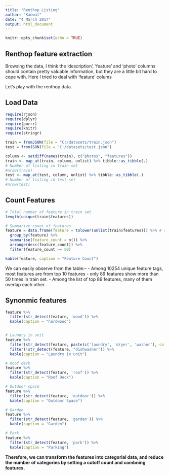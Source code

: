 ---
title: "Renthop Listing"
author: "Kanwal"
date: "4 March 2017"
output: html_document
---

```{r setup, include=FALSE}
knitr::opts_chunk$set(echo = TRUE)
```

## Renthop feature extraction

Browsing the data, I think the 'description', 'feature' and 'photo' columns should contain pretty valuable information, but they are a little bit hard to cope with. Here I tried to deal with 'feature' colums

Let's play with the renthop data.

## Load Data
```{r echo=TRUE, warning=FALSE, message = FALSE}
require(rjson)
require(dplyr)
require(purrr)
require(knitr)
require(stringr)

train = fromJSON(file = "C:/datasets/train.json")
test = fromJSON(file = "C:/datasets/test.json")

column <- setdiff(names(train), c("photos", "features"))
train <- map_at(train, column, unlist) %>% tibble::as_tibble(.)
# Number of listing in train set
#nrow(train)
test <- map_at(test, column, unlist) %>% tibble::as_tibble(.)
# Number of listing in test set
#nrow(test)
```

## Count Features

```{r eval = TRUE, echo=FALSE, message=FALSE}
# Total number of feature in train set
length(unique(train$features))
```

```{r eval = TRUE, echo=TRUE, message=FALSE}
# Summarize count of features
feature = data.frame(feature = tolower(unlist(train$features))) %>% # convert all features to lower case
  group_by(feature) %>%
  summarise(feature_count = n()) %>%
  arrange(desc(feature_count)) %>%
  filter(feature_count >= 50)

kable(feature, caption = "Feature Count")
```

We can easily observe from the table:-- 
- Among 10254 unique feature tags, most features are from top 10 features
- only 89 features show more than 50 times in train set.
- Among the list of top 89 features, many of them overlap each other.

## Synonmic features

```{r eval = TRUE, echo=TRUE, message=FALSE}
feature %>%
  filter(str_detect(feature, 'wood')) %>%
  kable(caption = "hardwood")


# Laundry in unit
feature %>%
  filter(str_detect(feature, paste(c('laundry', 'dryer', 'washer'), collapse="|"))) %>%
  filter(!str_detect(feature, "dishwasher")) %>%
  kable(caption = "Laundry in unit")

# Roof deck
feature %>%
  filter(str_detect(feature, 'roof')) %>%
  kable(caption = "Roof Deck")

# Outdoor space
feature %>%
  filter(str_detect(feature, 'outdoor')) %>%
  kable(caption = "Outdoor Space")

# Garden
feature %>%
  filter(str_detect(feature, 'garden')) %>%
  kable(caption = "Garden")

# Park
feature %>%
  filter(str_detect(feature, 'park')) %>%
  kable(caption = "Parking")
````

  
**Therefore, we can transform the features into categorial data, and reduce the number of categories by setting a cutoff count and combning features.**